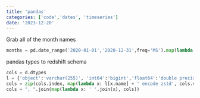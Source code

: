 ```yaml
---
title: 'pandas'
categories: ['code','dates', 'timeseries']
date: '2023-12-20'
---
```



Grab all of the month names

```python
months = pd.date_range('2020-01-01','2020-12-31',freq='MS').map(lambda x: x.month_name())
```


pandas types to redshift schema

```python
cols = d.dtypes
l = {'object':'varchar(255)', 'int64':'bigint','float64':'double precision','datetime64[ns]':'date'}
cols = zip(cols.index, map(lambda x: l[x.name] + ' encode zstd', cols.values))
cols = ", ".join(map(lambda x: ' '.join(x), cols))
```